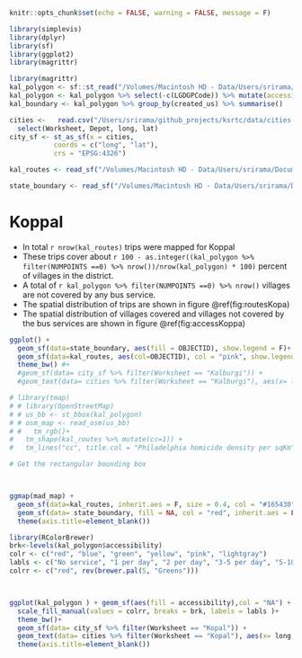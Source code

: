 ```r
knitr::opts_chunk$set(echo = FALSE, warning = FALSE, message = F)

library(simplevis)
library(dplyr)
library(sf)
library(ggplot2)
library(magrittr)

```

```r
library(magrittr)
kal_polygon <- sf::st_read("/Volumes/Macintosh HD - Data/Users/srirama/Documents/raviuitp/koppal_division/wgs_koppal_accessibility.shp") 
kal_polygon <- kal_polygon %>% select(-c(LGDGPCode)) %>% mutate(accessibility = cut(NUMPOINTS, breaks=c(-Inf,0,1,2,5,10,Inf)))
kal_boundary <- kal_polygon %>% group_by(created_us) %>% summarise() 

cities <-   read.csv("/Users/srirama/github_projects/ksrtc/data/cities.csv") %>% 
  select(Worksheet, Depot, long, lat)
city_sf <- st_as_sf(x = cities,                         
           coords = c("long", "lat"),
           crs = "EPSG:4326")

kal_routes <- read_sf("/Volumes/Macintosh HD - Data/Users/srirama/Documents/raviuitp/koppal_division/koppal_division.shp")

state_boundary <- read_sf("/Volumes/Macintosh HD - Data/Users/srirama/Documents/raviuitp/shapefiles/State/State_Boundary.shp")


```

# Koppal

-   In total `r nrow(kal_routes)` trips were mapped for Koppal
-   These trips cover about `r 100 - as.integer((kal_polygon %>% filter(NUMPOINTS ==0) %>% nrow())/nrow(kal_polygon) * 100)` percent of villages in the district.
-   A total of `r kal_polygon %>% filter(NUMPOINTS ==0) %>% nrow()` villages are not covered by any bus service.
-   The spatial distribution of trips are shown in figure \@ref(fig:routesKopa)
-   The spatial distribution of villages covered and villages not covered by the bus services are shown in figure \@ref(fig:accessKoppa)

```r
ggplot() + 
  geom_sf(data=state_boundary, aes(fill = OBJECTID), show.legend = F)+
  geom_sf(data=kal_routes, aes(col=OBJECTID), col = "pink", show.legend = F) +
  theme_bw() #+
  #geom_sf(data= city_sf %>% filter(Worksheet == "Kalburgi")) +
  #geom_text(data= cities %>% filter(Worksheet == "Kalburgi"), aes(x= long, y = lat, label = Depot), vjust=-1)

# library(tmap)
# # library(OpenStreetMap)
# # us_bb <- st_bbox(kal_polygon)
# # osm_map <- read_osm(us_bb)
# #   tm_rgb()+
#   tm_shape(kal_routes %>% mutate(cc=1)) +
#   tm_lines("cc", title.col = "Philadelphia homicide density per sqKm", col = "pink")  
```


```r
# Get the rectangular bounding box



ggmap(mad_map) + 
  geom_sf(data=kal_routes, inherit.aes = F, size = 0.4, col = "#165430") +
  geom_sf(data= state_boundary, fill = NA, col = "red", inherit.aes = F)+
  theme(axis.title=element_blank())

```


```r

library(RColorBrewer)
brk<-levels(kal_polygon$accessibility)
colr <- c("red", "blue", "green", "yellow", "pink", "lightgray")
labls <- c("No service", "1 per day", "2 per day", "3-5 per day", "5-10 per day", "more than 10 per day")
colrr <- c("red", rev(brewer.pal(5, "Greens")))



ggplot(kal_polygon ) + geom_sf(aes(fill = accessibility),col = "NA") +
  scale_fill_manual(values = colrr, breaks = brk, labels = labls )+
  theme_bw()+
  geom_sf(data= city_sf %>% filter(Worksheet == "Kopal")) +
  geom_text(data= cities %>% filter(Worksheet == "Kopal"), aes(x= long, y = lat, label = Depot), vjust=-1)+
  theme(axis.title=element_blank())
  

```
